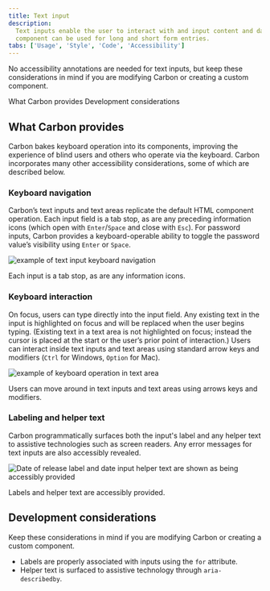 ```yaml
---
title: Text input
description:
  Text inputs enable the user to interact with and input content and data. This
  component can be used for long and short form entries.
tabs: ['Usage', 'Style', 'Code', 'Accessibility']
---
```


<PageDescription>

No accessibility annotations are needed for text inputs, but keep these
considerations in mind if you are modifying Carbon or creating a custom
component.

</PageDescription>

<AnchorLinks>

<AnchorLink>What Carbon provides</AnchorLink>
<AnchorLink>Development considerations</AnchorLink>

</AnchorLinks>

## What Carbon provides

Carbon bakes keyboard operation into its components, improving the experience of
blind users and others who operate via the keyboard. Carbon incorporates many
other accessibility considerations, some of which are described below.

### Keyboard navigation

Carbon’s text inputs and text areas replicate the default HTML component
operation. Each input field is a tab stop, as are any preceding information
icons (which open with `Enter`/`Space` and close with `Esc`). For password
inputs, Carbon provides a keyboard-operable ability to toggle the password
value’s visibility using `Enter` or `Space`.

<Row>
<Column colLg={8}>

![example of text input keyboard navigation](images/text-input-accessibility-1.png)

<Caption>Each input is a tab stop, as are any information icons.</Caption>

</Column>
</Row>

### Keyboard interaction

On focus, users can type directly into the input field. Any existing text in the
input is highlighted on focus and will be replaced when the user begins typing.
(Existing text in a text area is not highlighted on focus; instead the cursor is
placed at the start or the user’s prior point of interaction.) Users can
interact inside text inputs and text areas using standard arrow keys and
modifiers (`Ctrl` for Windows, `Option` for Mac).

<Row>
<Column colLg={8}>

![example of keyboard operation in text area](images/text-input-accessibility-2.png)

<Caption>
  Users can move around in text inputs and text areas using arrows keys and
  modifiers.
</Caption>

</Column>
</Row>

### Labeling and helper text

Carbon programmatically surfaces both the input's label and any helper text to
assistive technologies such as screen readers. Any error messages for text
inputs are also accessibly revealed.

<Row>
<Column colLg={8}>

![Date of release label and date input helper text are shown as being accessibly provided](images/text-input-accessibility-3.png)

<Caption>Labels and helper text are accessibly provided.</Caption>

</Column>
</Row>

## Development considerations

Keep these considerations in mind if you are modifying Carbon or creating a
custom component.

- Labels are properly associated with inputs using the `for` attribute.
- Helper text is surfaced to assistive technology through `aria-describedby`.
